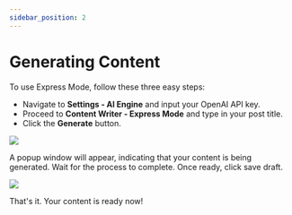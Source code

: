 ```yaml
---
sidebar_position: 2
---
```



# Generating Content

To use Express Mode, follow these three easy steps:

- Navigate to **Settings - AI Engine** and input your OpenAI API key.
- Proceed to **Content Writer - Express Mode** and type in your post title.
- Click the **Generate** button.

<img src={ExpressMode} />

A popup window will appear, indicating that your content is being generated. Wait for the process to complete. Once ready, click save draft.

<img src={ExpressMode2} />

That's it. Your content is ready now!

